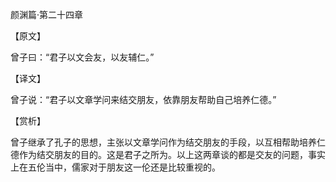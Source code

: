 

颜渊篇·第二十四章

【原文】

曾子曰：“君子以文会友，以友辅仁。”

【译文】

曾子说：“君子以文章学问来结交朋友，依靠朋友帮助自己培养仁德。”

【赏析】

曾子继承了孔子的思想，主张以文章学问作为结交朋友的手段，以互相帮助培养仁德作为结交朋友的目的。这是君子之所为。以上这两章谈的都是交友的问题，事实上在五伦当中，儒家对于朋友这一伦还是比较重视的。

